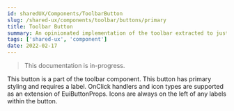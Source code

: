 ```yaml
---
id: sharedUX/Components/ToolbarButton
slug: /shared-ux/components/toolbar/buttons/primary
title: Toolbar Button
summary: An opinionated implementation of the toolbar extracted to just the button.
tags: ['shared-ux', 'component']
date: 2022-02-17
---
```


> This documentation is in-progress.

This button is a part of the toolbar component. This button has primary styling and requires a label. OnClick handlers and icon types are supported as an extension of EuiButtonProps. Icons are always on the left of any labels within the button.
